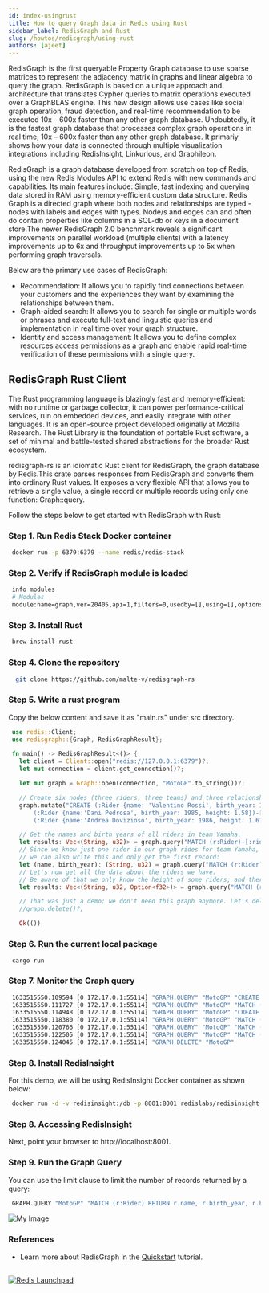 ```yaml
---
id: index-usingrust
title: How to query Graph data in Redis using Rust
sidebar_label: RedisGraph and Rust
slug: /howtos/redisgraph/using-rust
authors: [ajeet]
---
```



<GraphEol />
<Authors frontMatter={frontMatter} />

RedisGraph is the first queryable Property Graph database to use sparse matrices to represent the adjacency matrix
in graphs and linear algebra to query the graph. RedisGraph is based on a unique approach and architecture that translates Cypher queries to matrix operations executed over a GraphBLAS engine. This new design allows use cases like social graph operation, fraud detection, and real-time recommendation to be executed 10x – 600x faster than any other graph database. Undoubtedly, it is the fastest graph database that processes complex graph operations in real time, 10x – 600x faster than any other graph database. It primariy shows how your data is connected through multiple visualization integrations including RedisInsight, Linkurious, and Graphileon.

RedisGraph is a graph database developed from scratch on top of Redis, using the new Redis Modules API to extend Redis with new commands and capabilities. Its main features include: Simple, fast indexing and querying data stored in RAM using memory-efficient custom data structure. Redis Graph is a directed graph where both nodes and relationships are typed - nodes with labels and edges with types. Node/s and edges can and often do contain properties like columns in a SQL-db or keys in a document store.The newer RedisGraph 2.0 benchmark reveals a significant improvements on parallel workload (multiple clients) with a latency improvements up to 6x and throughput improvements up to 5x when performing graph traversals.

Below are the primary use cases of RedisGraph:

- Recommendation: It allows you to rapidly find connections between your customers and the experiences they want by examining the relationships between them.
- Graph-aided search: It allows you to search for single or multiple words or phrases and execute full-text and linguistic queries and implementation in real time over your graph structure.
- Identity and access management: It allows you to define complex resources access permissions as a graph and enable rapid real-time verification of these permissions with a single query.

## RedisGraph Rust Client

The Rust programming language is blazingly fast and memory-efficient: with no runtime or garbage collector, it can power performance-critical services, run on embedded devices, and easily integrate with other languages. It is an open-source project developed originally at Mozilla Research. The Rust Library is the foundation of portable Rust software, a set of minimal and battle-tested shared abstractions for the broader Rust ecosystem.

redisgraph-rs is an idiomatic Rust client for RedisGraph, the graph database by Redis.This crate parses responses from RedisGraph and converts them into ordinary Rust values. It exposes a very flexible API that allows you to retrieve a single value, a single record or multiple records using only one function: Graph::query.

Follow the steps below to get started with RedisGraph with Rust:

### Step 1. Run Redis Stack Docker container

```bash
 docker run -p 6379:6379 --name redis/redis-stack
```

### Step 2. Verify if RedisGraph module is loaded

```bash
 info modules
 # Modules
 module:name=graph,ver=20405,api=1,filters=0,usedby=[],using=[],options=[]
```

### Step 3. Install Rust

```bash
 brew install rust
```

### Step 4. Clone the repository

```bash
  git clone https://github.com/malte-v/redisgraph-rs
```

### Step 5. Write a rust program

Copy the below content and save it as "main.rs" under src directory.

```rust
 use redis::Client;
 use redisgraph::{Graph, RedisGraphResult};

 fn main() -> RedisGraphResult<()> {
   let client = Client::open("redis://127.0.0.1:6379")?;
   let mut connection = client.get_connection()?;

   let mut graph = Graph::open(connection, "MotoGP".to_string())?;

   // Create six nodes (three riders, three teams) and three relationships between them.
   graph.mutate("CREATE (:Rider {name: 'Valentino Rossi', birth_year: 1979})-[:rides]->(:Team {name: 'Yamaha'}), \
       (:Rider {name:'Dani Pedrosa', birth_year: 1985, height: 1.58})-[:rides]->(:Team {name: 'Honda'}), \
       (:Rider {name:'Andrea Dovizioso', birth_year: 1986, height: 1.67})-[:rides]->(:Team {name: 'Ducati'})")?;

   // Get the names and birth years of all riders in team Yamaha.
   let results: Vec<(String, u32)> = graph.query("MATCH (r:Rider)-[:rides]->(t:Team) WHERE t.name = 'Yamaha' RETURN r.name, r.birth_year")?;
   // Since we know just one rider in our graph rides for team Yamaha,
   // we can also write this and only get the first record:
   let (name, birth_year): (String, u32) = graph.query("MATCH (r:Rider)-[:rides]->(t:Team) WHERE t.name = 'Yamaha' RETURN r.name, r.birth_year")?;
   // Let's now get all the data about the riders we have.
   // Be aware of that we only know the height of some riders, and therefore we use an `Option`:
   let results: Vec<(String, u32, Option<f32>)> = graph.query("MATCH (r:Rider) RETURN r.name, r.birth_year, r.height")?;

   // That was just a demo; we don't need this graph anymore. Let's delete it from the database:
   //graph.delete()?;

   Ok(())

```

### Step 6. Run the current local package

```
 cargo run
```

### Step 7. Monitor the Graph query

```bash
 1633515550.109594 [0 172.17.0.1:55114] "GRAPH.QUERY" "MotoGP" "CREATE (dummy:__DUMMY_LABEL__)" "--compact"
 1633515550.111727 [0 172.17.0.1:55114] "GRAPH.QUERY" "MotoGP" "MATCH (dummy:__DUMMY_LABEL__) DELETE dummy" "--compact"
 1633515550.114948 [0 172.17.0.1:55114] "GRAPH.QUERY" "MotoGP" "CREATE (:Rider {name: 'Valentino Rossi', birth_year: 1979})-[:rides]->(:Team {name: 'Yamaha'}), (:Rider {name:'Dani Pedrosa', birth_year: 1985, height: 1.58})-[:rides]->(:Team {name: 'Honda'}), (:Rider {name:'Andrea Dovizioso', birth_year: 1986, height: 1.67})-[:rides]->(:Team {name: 'Ducati'})" "--compact"
 1633515550.118380 [0 172.17.0.1:55114] "GRAPH.QUERY" "MotoGP" "MATCH (r:Rider)-[:rides]->(t:Team) WHERE t.name = 'Yamaha' RETURN r.name, r.birth_year" "--compact"
 1633515550.120766 [0 172.17.0.1:55114] "GRAPH.QUERY" "MotoGP" "MATCH (r:Rider)-[:rides]->(t:Team) WHERE t.name = 'Yamaha' RETURN r.name, r.birth_year" "--compact"
 1633515550.122505 [0 172.17.0.1:55114] "GRAPH.QUERY" "MotoGP" "MATCH (r:Rider) RETURN r.name, r.birth_year, r.height" "--compact"
 1633515550.124045 [0 172.17.0.1:55114] "GRAPH.DELETE" "MotoGP"

```

### Step 8. Install RedisInsight

For this demo, we will be using RedisInsight Docker container as shown below:

```bash
 docker run -d -v redisinsight:/db -p 8001:8001 redislabs/redisinsight:latest
```

### Step 8. Accessing RedisInsight

Next, point your browser to http://localhost:8001.

### Step 9. Run the Graph Query

You can use the limit clause to limit the number of records returned by a query:

```bash
 GRAPH.QUERY "MotoGP" "MATCH (r:Rider) RETURN r.name, r.birth_year, r.height"
```

![My Image](redisgraph_redisinsight_rust.png)

### References

- Learn more about RedisGraph in the [Quickstart](https://oss.redis.com/redisgraph/) tutorial.

##

<div>
  <a
    href="https://launchpad.redis.com"
    target="_blank"
    rel="noopener"
    className="link">
    <img
      src="/img/launchpad.png"
      className="thumb"
      loading="lazy"
      alt="Redis Launchpad"
    />
  </a>
</div>
